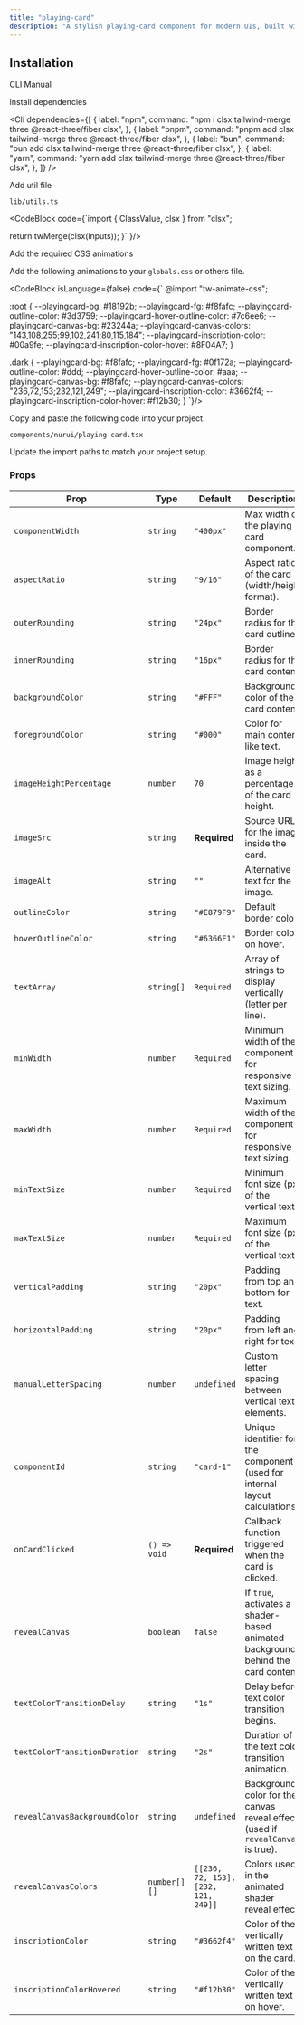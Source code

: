 ```yaml
---
title: "playing-card"
description: "A stylish playing-card component for modern UIs, built with accessibility and animation in mind."
---
```


<ComponentPreview componentName="playingCard" />

## Installation

<Tabs defaultValue="cli">

<TabsList>
  <TabsTrigger value="cli">CLI</TabsTrigger>
  <TabsTrigger value="manual">Manual</TabsTrigger>
</TabsList>

<TabsContent value="cli">
  <Cli />
</TabsContent>

<TabsContent value="manual">

<Steps>

<Step>Install dependencies</Step>

<Cli
  dependencies={[
    {
      label: "npm",
      command: "npm i clsx tailwind-merge three @react-three/fiber clsx",
    },
    {
      label: "pnpm",
      command: "pnpm add clsx tailwind-merge three @react-three/fiber clsx",
    },
    {
      label: "bun",
      command: "bun add clsx tailwind-merge three @react-three/fiber clsx",
    },
    {
      label: "yarn",
      command: "yarn add clsx tailwind-merge three @react-three/fiber clsx",
    },
  ]}
/>

<Step>Add util file</Step>

`lib/utils.ts`

<CodeBlock 
code={`import { ClassValue, clsx } from "clsx";

  return twMerge(clsx(inputs));
}`
}/>

<Step>Add the required CSS animations</Step>

Add the following animations to your `globals.css` or others file.

<CodeBlock isLanguage={false} code={`
@import "tw-animate-css";

:root {
--playingcard-bg: #18192b;
--playingcard-fg: #f8fafc;
--playingcard-outline-color: #3d3759;
--playingcard-hover-outline-color: #7c6ee6;
--playingcard-canvas-bg: #23244a;
--playingcard-canvas-colors: "143,108,255;99,102,241;80,115,184";
--playingcard-inscription-color: #00a9fe;
--playingcard-inscription-color-hover: #8F04A7;
}

.dark {
--playingcard-bg: #f8fafc;
--playingcard-fg: #0f172a;
--playingcard-outline-color: #ddd;
--playingcard-hover-outline-color: #aaa;
--playingcard-canvas-bg: #f8fafc;
--playingcard-canvas-colors: "236,72,153;232,121,249";
--playingcard-inscription-color: #3662f4;
--playingcard-inscription-color-hover: #f12b30;
}
`}/>

<Step>Copy and paste the following code into your project.</Step>

`components/nurui/playing-card.tsx`

<CodeBlock componentName="playingCard" fileName="playing-card" />

<Step>Update the import paths to match your project setup.</Step>
   
</Steps>

</TabsContent>

</Tabs>

### Props

| **Prop**                      | **Type**     | **Default**                         | **Description**                                                                  |
| ----------------------------- | ------------ | ----------------------------------- | -------------------------------------------------------------------------------- |
| `componentWidth`              | `string`     | `"400px"`                           | Max width of the playing card component.                                         |
| `aspectRatio`                 | `string`     | `"9/16"`                            | Aspect ratio of the card (width/height format).                                  |
| `outerRounding`               | `string`     | `"24px"`                            | Border radius for the card outline.                                              |
| `innerRounding`               | `string`     | `"16px"`                            | Border radius for the card content.                                              |
| `backgroundColor`             | `string`     | `"#FFF"`                            | Background color of the card content.                                            |
| `foregroundColor`             | `string`     | `"#000"`                            | Color for main content like text.                                                |
| `imageHeightPercentage`       | `number`     | `70`                                | Image height as a percentage of the card height.                                 |
| `imageSrc`                    | `string`     | **Required**                        | Source URL for the image inside the card.                                        |
| `imageAlt`                    | `string`     | `""`                                | Alternative text for the image.                                                  |
| `outlineColor`                | `string`     | `"#E879F9"`                         | Default border color.                                                            |
| `hoverOutlineColor`           | `string`     | `"#6366F1"`                         | Border color on hover.                                                           |
| `textArray`                   | `string[]`   | `Required`                          | Array of strings to display vertically (letter per line).                        |
| `minWidth`                    | `number`     | `Required`                          | Minimum width of the component for responsive text sizing.                       |
| `maxWidth`                    | `number`     | `Required`                          | Maximum width of the component for responsive text sizing.                       |
| `minTextSize`                 | `number`     | `Required`                          | Minimum font size (px) of the vertical text.                                     |
| `maxTextSize`                 | `number`     | `Required`                          | Maximum font size (px) of the vertical text.                                     |
| `verticalPadding`             | `string`     | `"20px"`                            | Padding from top and bottom for text.                                            |
| `horizontalPadding`           | `string`     | `"20px"`                            | Padding from left and right for text.                                            |
| `manualLetterSpacing`         | `number`     | `undefined`                         | Custom letter spacing between vertical text elements.                            |
| `componentId`                 | `string`     | `"card-1"`                          | Unique identifier for the component (used for internal layout calculations).     |
| `onCardClicked`               | `() => void` | **Required**                        | Callback function triggered when the card is clicked.                            |
| `revealCanvas`                | `boolean`    | `false`                             | If `true`, activates a shader-based animated background behind the card content. |
| `textColorTransitionDelay`    | `string`     | `"1s"`                              | Delay before text color transition begins.                                       |
| `textColorTransitionDuration` | `string`     | `"2s"`                              | Duration of the text color transition animation.                                 |
| `revealCanvasBackgroundColor` | `string`     | `undefined`                         | Background color for the canvas reveal effect (used if `revealCanvas` is true).  |
| `revealCanvasColors`          | `number[][]` | `[[236, 72, 153], [232, 121, 249]]` | Colors used in the animated shader reveal effect.                                |
| `inscriptionColor`            | `string`     | `"#3662f4"`                         | Color of the vertically written text on the card.                                |
| `inscriptionColorHovered`     | `string`     | `"#f12b30"`                         | Color of the vertically written text on hover.                                   |

